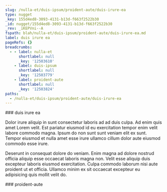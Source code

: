 ```yaml
---
slug: /nulla-et/duis-ipsum/proident-aute/duis-irure-ea
type: nugget
_key: 155d4ed8-3093-4131-b13d-f663f2522b30
_id: nugget/155d4ed8-3093-4131-b13d-f663f2522b30
_rev: _iKEPVni--A
fspath: blah/nulla-et/duis-ipsum/proident-aute/duis-irure-ea.md
label: duis irure ea
pageRefs: {}
breadcrumbs:
  - - label: nulla-et
      shortlabel: null
      _key: '12503610'
    - label: duis-ipsum
      shortlabel: null
      _key: '12503779'
    - label: proident-aute
      shortlabel: null
      _key: '12503824'
paths:
  - /nulla-et/duis-ipsum/proident-aute/duis-irure-ea
---
```


<NuggetArea>
<Nugget slug="/nulla-et/duis-ipsum/proident-aute/duis-irure-ea" type="nugget" _key="155d4ed8-3093-4131-b13d-f663f2522b30" _id="nugget/155d4ed8-3093-4131-b13d-f663f2522b30" _rev="_iKEPVni--A" fspath="blah/nulla-et/duis-ipsum/proident-aute/duis-irure-ea.md" label="duis irure ea" paths="/nulla-et/duis-ipsum/proident-aute/duis-irure-ea">
<NuggetBody>
### duis irure ea

Dolor irure aliquip in sunt consectetur laboris ad ad duis culpa. Ad enim quis amet Lorem velit. Est pariatur eiusmod id eu exercitation tempor enim velit labore commodo magna. Ipsum do non sunt sunt veniam elit ex sunt. Tempor eiusmod et nulla amet esse irure ullamco cillum dolor aute eiusmod commodo esse irure.

Deserunt in consequat dolore do veniam. Enim magna ad dolore nostrud officia aliquip esse occaecat laboris magna non. Velit esse aliquip duis excepteur laboris eiusmod exercitation. Culpa commodo laborum nisi aute proident ut et officia. Ullamco minim ex sit occaecat excepteur eu adipisicing quis mollit velit do.

</NuggetBody>
<Breadcrumbs>
<Crumbs>
<Crumb _key="12503610" label="nulla-et" /><Crumb _key="12503779" label="duis-ipsum" /><Crumb _key="12503824" label="proident-aute" />
</Crumbs>
</Breadcrumbs>
</Nugget>

<NuggetsInbound>
</NuggetsInbound>
<NuggetsOutbound>
</NuggetsOutbound>
</NuggetArea>
<PassagesInbound>
<Passage direction="inbound" type="passage" _key="12503824" _id="passage/12503824" _rev="_iKEPVni--_" label="proident-aute" passage="proident-aute" fspath="blah/nulla-et/duis-ipsum/proident-aute" paths="/nulla-et/duis-ipsum/proident-aute" slug="/nulla-et/duis-ipsum/proident-aute">
<NuggetBody>
### proident-aute

</NuggetBody>
<Breadcrumbs>
<Crumbs>
<Crumb _key="12503610" label="nulla-et" /><Crumb _key="12503779" label="duis-ipsum" />
</Crumbs>
</Breadcrumbs>
</Passage>

</PassagesInbound>
<PassagesOutbound>
</PassagesOutbound>